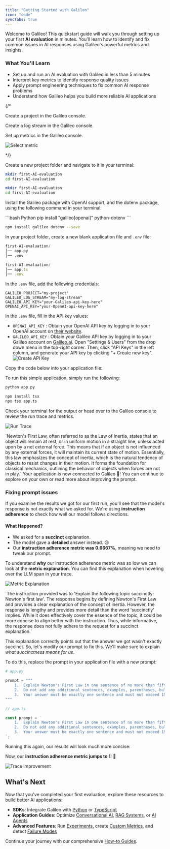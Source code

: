 ```yaml
---
title: "Getting Started with Galileo"
icon: "code"
syncTabs: true
---
```


Welcome to Galileo! This quickstart guide will walk you through setting up your first **AI evaluation** in minutes. You'll learn how to identify and fix common issues in AI responses using Galileo's powerful metrics and insights.

### **What You'll Learn**
* Set up and run an AI evaluation with Galileo in less than 5 minutes
* Interpret key metrics to identify response quality issues
* Apply prompt engineering techniques to fix common AI response problems
* Understand how Galileo helps you build more reliable AI applications




<Steps>
{/* <Step title="Set Up a Project">

Create a project in the Galileo console.

<Screenshot
  alt="Project creation"
  placeholder="Add screenshot of project creation"
  caption="Project creation"  
/>

</Step>
<Step title="Create a Log Stream">

Create a log stream in the Galileo console.

<Screenshot
  alt="Log stream creation"
  placeholder="Add screenshot of log stream creation"
  caption="Log stream creation"
/>

</Step>

<Step title="Set up metrics">

Set up metrics in the Galileo console.

<Screenshot
  alt="Metric creation"
  placeholder="Add screenshot of metric creation"
  caption="Metric creation"
/>

![Select metric](/images/metrics-configuration.png)


</Step> */}

<Step title="Create Project Folder">

Create a new project folder and navigate to it in your terminal:
<CodeGroup>
```bash Python
mkdir first-AI-evaluation
cd first-AI-evaluation
```

```bash TypeScript
mkdir first-AI-evaluation
cd first-AI-evaluation
```
</CodeGroup>
</Step>

<Step title="Install Dependencies">

Install the Galileo package with OpenAI support, and the dotenv package, using the following command in your terminal:

<CodeGroup>
```bash Python
pip install "galileo[openai]" python-dotenv
```

```bash TypeScript
npm install galileo dotenv --save
```
</CodeGroup>
</Step>



<Step title="Create Project Files">

In your project folder, create a new blank application file and `.env` file:
<CodeGroup>
```python Python
first-AI-evaluation/
│── app.py
│── .env
```

```typescript TypeScript
first-AI-evaluation/
│── app.ts
│── .env
```
</CodeGroup>
</Step>



<Step title="Set Up Environment Variables">

In the `.env` file, add the following credentials:
```text
GALILEO_PROJECT="my-project"
GALILEO_LOG_STREAM="my-log-stream"
GALILEO_API_KEY="your-Galileo-api-key-here"
OPENAI_API_KEY="your-OpenAI-api-key-here"
```
</Step>



<Step title="Fill in Environment Variables">

In the `.env` file, fill in the API key values:
* `OPENAI_API_KEY` : Obtain your OpenAI API key by logging in to your OpenAI account on [their website](https://platform.openai.com/settings/organization/api-keys).
* `GALILEO_API_KEY` : Obtain your Galileo API key by logging in to your Galileo account on [Galileo.ai](https://app.galileo.ai/settings/api-keys). Open "Settings & Users" from the drop down menu in the top-right corner. Then, click "API Keys" in the left column, and generate your API key by clicking "+ Create new key".
![Create API Key](/images/create-api-key.png)
</Step>



<Step title="Application Code">
Copy the code below into your application file:

<CodeGroup>
<SnippetGettingStarted1Python />
<SnippetGettingStarted1Typescript />
</CodeGroup>
</Step>

<Step title="Run the Application">

To run this simple application, simply run the following:
<CodeGroup>
```bash Python
python app.py
```

```bash TypeScript
npm install tsx
npx tsx app.ts
```
</CodeGroup>
</Step>

<Step title="Analyze the results">

Check your terminal for the output or head over to the Galileo console to review the run trace and metrics.

![Run Trace](/images/g2/chatbot-trace.png)

<Card>
<ResponseField name="The Model's Response">
`Newton's First Law, often referred to as the Law of Inertia, states that an object will remain at rest, or in uniform motion in a straight line, unless acted upon by a net external force. This means that if an object is not influenced by any external forces, it will maintain its current state of motion. Essentially, this law emphasizes the concept of inertia, which is the natural tendency of objects to resist changes in their motion. It forms the foundation for classical mechanics, outlining the behavior of objects when forces are not in play.`
</ResponseField>
</Card>
</Step>


</Steps>
<Note>Your application is now connected to Galileo 🎉! You can continue to explore on your own or read more about improving the prompt.</Note>

### **Fixing prompt issues**

If you examine the results we got for our first run, you'll see that the model's response is not exactly what we asked for. We're using **<Tooltip tip="Measures whether a model followed or adhered to the system or prompt instructions when generating a response. Instruction Adherence is a good way to uncover hallucinations where the model is ignoring instructions.">instruction adherence</Tooltip>** to check how well our model follows directions.

#### **What Happened?**
* We asked for a **succinct** explanation.
* The model gave a **detailed** answer instead. 😢
* Our **instruction adherence metric was 0.6667%**, meaning we need to tweak our prompt. 

To understand **why** our instruction adherence metric was so low we can look at the **metric explanation**. You can find this explanation when hovering over the LLM span in your trace.

![Metric Explanation](/images/g2/chatbot-low-instruction-adherence-metric-explanation.png)

<Card>
<ResponseField name="Metric Explanation">
`The instruction provided was to 'Explain the following topic succinctly: Newton's first law'.   
The response begins by defining Newton's First Law and provides a clear explanation of the concept of inertia. However, the response is lengthy and provides more detail than the word 'succinctly' implies. While it does effectively cover the essence of the topic, it could be more concise to align better with the instruction.  Thus, while informative, the response does not fully adhere to the request for a succinct explanation.`
</ResponseField>
</Card>

This explanation correctly points out that the answer we got wasn't exactly succinct. So, let's modify our prompt to fix this. We'll make sure to explain *what succinctness means for us*.

To do this, replace the prompt in your application file with a new prompt:
<CodeGroup>
```python Python
# app.py

prompt = """
	1.	Explain Newton's First Law in one sentence of no more than fifteen (15) words.
	2.	Do not add any additional sentences, examples, parentheses, bullet points, or further clarifications.
	3.	Your answer must be exactly one sentence and must not exceed 15 words.
"""
```

```typescript TypeScript
// app.ts

const prompt = `
	1.	Explain Newton's First Law in one sentence of no more than fifteen (15) words.
	2.	Do not add any additional sentences, examples, parentheses, bullet points, or further clarifications.
	3.	Your answer must be exactly one sentence and must not exceed 15 words.
`;
```
</CodeGroup>

Running this again, our results will look much more concise:

Now, our **instruction adherence metric jumps to 1**! 🎉

![Trace improvement](/images/g2/chatbot-trace-improvement.png)

## **What's Next**

Now that you've completed your first evaluation, explore these resources to build better AI applications:


* **SDKs**: Integrate Galileo with [Python](/sdk-api/python/reference) or [TypeScript](/sdk-api/typescript/reference)
* **Application Guides**: Optimize [Conversational AI](/how-to-guides/conversational-ai/instruction-adherence), [RAG Systems](/how-to-guides/rag/preventing-out-of-context-information), or [AI Agents](/how-to-guides/agentic-ai/optimizing-multi-step-task-execution)
* **Advanced Features**: Run [Experiments](/cookbooks/features/experimentation/creating-experiments), create [Custom Metrics](/cookbooks/features/insights/custom-metric-creation), and detect [Failure Modes](/cookbooks/features/insights/failure-mode-detection)

Continue your journey with our comprehensive [How-to Guides](/how-to-guides/overview).
